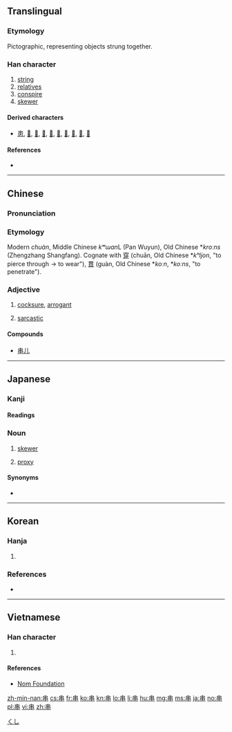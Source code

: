 ==Translingual==

===Etymology===
Pictographic, representing objects strung together.

===Han character===
{{Han char|rn=2|rad=丨|as=06|sn=7|four=50006|canj=LL|ids=⿻丨吕}}

# [[string]]
# [[relatives]]
# [[conspire]]
# [[skewer]]

====Derived characters====
* [[患]], [[𠁷]], [[𠁸]], [[𠁺]], [[𠁻]], [[𠳡]], [[𢈢]], [[𫡌]], [[𫡍]], [[𫡎]]

====References====
* {{Han ref|kx=0080.020|dkj=00080|dj=0162.030|hdz=10030.020|uh=4E32|ud=20018|bh=A6EA|bd=42730}}

----

==Chinese==
{{zh-forms}}

===Pronunciation===
{{zh-pron
|m=chuàn
|c=cyun3,gwaan3
|mc=y
|oc=y
|ma=Zh-chuàn.ogg
|cat=n,v
}}

===Etymology===
Modern ''chuàn'', Middle Chinese ''kʷɯan''L (Pan Wuyun), Old Chinese *''kroːns'' (Zhengzhang Shangfang). Cognate with [[穿]] (chuān, Old Chinese *''kʰljon'', "to pierce through → to wear"), [[貫]] (guàn, Old Chinese *''koːn'', *''koːns'', "to penetrate"). 

===Adjective===
{{zh-adj|ts}}

# {{context|slang|lang=yue}} [[cocksure]], [[arrogant]]
# {{context|slang|lang=yue}} [[sarcastic]]

====Compounds====
* [[串儿]]

----

==Japanese==

===Kanji===
{{ja-kanji|grade=7|rs=丨06}}

====Readings====
{{ja-readings
|goon=[[けん]] (ken), [[せん]] (sen)
|kanon=[[かん]] (kan), [[せん]] (sen)
|kun=[[くし]] (kushi), [[つらぬく]] (串く, tsuranuku)
}}

{{ja-kanjitab|くし|yomi=k}}

===Noun===
{{ja-noun|くし}}

# [[skewer]]
# {{cx|slang|computing|lang=ja}} [[proxy]]

====Synonyms====
* {{ja-r|プロクシ}}

[[Category:ja:Cooking|くし]]

----

==Korean==

===Hanja===
{{ko-hanja|hangeul=[[곶]], [[관]], [[천]], [[찬]]|rv=got, gwan, cheon, chan|mr=kot, kwan, ch'ŏn, ch'an|eumhun=[[땅 이름]], [[꿸]], [[꿰미]], [[꼬챙이]]|ehrv=ttang ireum, kkwel, kkwemi, kkochaengi|ehmr=ttang irǔm, kkwel, kkwemi,, kkoch'aengi|ehy=}}

# {{defn|lang=ko|sort=丨06}}

===References===
* {{Hanja ref|nav=8116}}

----

==Vietnamese==

===Han character===
{{vi-hantu|[[xuyến]], [[quán]], [[xiên]], [[xuyên]]|rs=丨06}}

# {{defn|lang=vi|sort=丨06}}

====References====
*[http://nomfoundation.org/common/nom_details.php?codepoint=4e32 Nom Foundation]

[[zh-min-nan:串]]
[[cs:串]]
[[fr:串]]
[[ko:串]]
[[kn:串]]
[[lo:串]]
[[li:串]]
[[hu:串]]
[[mg:串]]
[[ms:串]]
[[ja:串]]
[[no:串]]
[[pl:串]]
[[vi:串]]
[[zh:串]]
